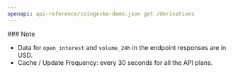 ```yaml
---
openapi: api-reference/coingecko-demo.json get /derivatives
---
```


<Note>
  ### Note

  - Data for `open_interest` and `volume_24h` in the endpoint responses are in USD.
  - Cache / Update Frequency: every 30 seconds for all the API plans.
</Note>